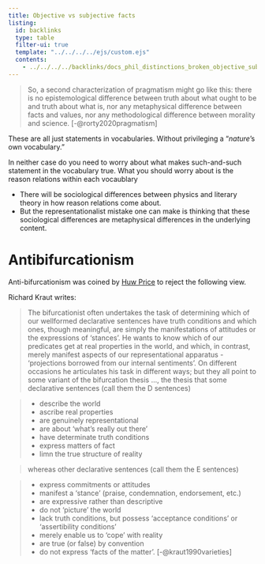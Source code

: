 ```yaml
---
title: Objective vs subjective facts
listing:
  id: backlinks
  type: table
  filter-ui: true
  template: "../../../../ejs/custom.ejs"
  contents:
    - ../../../../backlinks/docs_phil_distinctions_broken_objective_subjective.yml
---
```



> So, a second characterization of pragmatism might go like this: there is no epistemological difference between truth about what ought to be and truth about what is, nor any metaphysical difference between facts and values, nor any methodological difference between morality and science. [-@rorty2020pragmatism]

These are all just statements in vocabularies. Without privileging a "*nature*'s own vocabulary."

In neither case do you need to worry about what makes such-and-such statement in the vocabulary true. What you should worry about is the reason relations within each vocaublary

  - There will be sociological differences between physics and literary theory in how reason relations come about.
  - But the representationalist mistake one can make is thinking that these sociological differences are metaphysical differences in the underlying content.

# Antibifurcationism
Anti-bifurcationism was coined by [Huw Price](/docs/phil/people/price) to reject the following view.

Richard Kraut writes:

> The bifurcationist often undertakes the task of determining which of our wellformed declarative sentences have truth conditions and which ones, though
meaningful, are simply the manifestations of attitudes or the expressions of
'stances'. He wants to know which of our predicates get at real properties in the
world, and which, in contrast, merely manifest aspects of our representational
apparatus - 'projections borrowed from our internal sentiments'. On different
occasions he articulates his task in different ways; but they all point to some variant
of the bifurcation thesis ..., the thesis that some declarative sentences (call them the
D sentences)

>    - describe the world
    - ascribe real properties
    - are genuinely representational
    - are about 'what's really out there'
    - have determinate truth conditions
    - express matters of fact
    - limn the true structure of reality

> whereas other declarative sentences (call them the E sentences)

>    - express commitments or attitudes
    - manifest a 'stance' (praise, condemnation, endorsement, etc.)
    - are expressive rather than descriptive
    - do not 'picture' the world
    - lack truth conditions, but possess 'acceptance conditions' or 'assertibility conditions'
    - merely enable us to 'cope' with reality
    - are true (or false) by convention
    - do not express 'facts of the matter'. [-@kraut1990varieties]